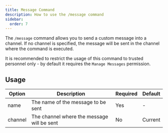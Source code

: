```yaml
---
title: Message Command
description: How to use the /message command
sidebar:
  order: 7
---
```


The `/message` command allows you to send a custom message into a channel. If no channel is specified, the message will be sent in the channel where the command is executed.

It is recommended to restrict the usage of this command to trusted personnel only - by default it requires the `Manage Messages` permission.

## Usage

| Option  | Description                                | Required | Default |
| ------- | ------------------------------------------ | -------- | ------- |
| name    | The name of the message to be sent         | Yes      | -       |
| channel | The channel where the message will be sent | No       | Current |


<LinkCard
  title="Custom Messages"
  description="Learn how to create and manage custom messages"
  href="https://ticketon.app/dash/?next=/messages"
  target="_blank"
/>
